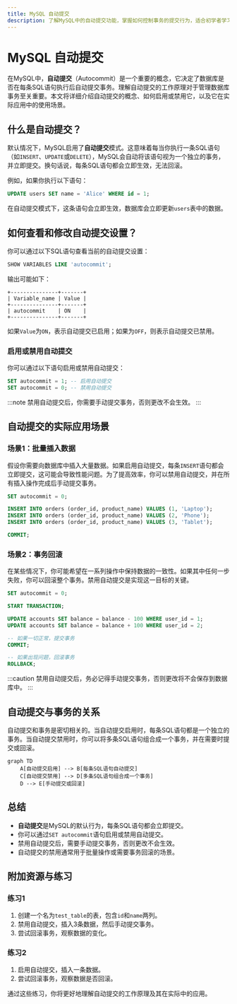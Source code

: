```yaml
---
title: MySQL 自动提交
description: 了解MySQL中的自动提交功能，掌握如何控制事务的提交行为，适合初学者学习。
---
```


# MySQL 自动提交

在MySQL中，**自动提交**（Autocommit）是一个重要的概念，它决定了数据库是否在每条SQL语句执行后自动提交事务。理解自动提交的工作原理对于管理数据库事务至关重要。本文将详细介绍自动提交的概念、如何启用或禁用它，以及它在实际应用中的使用场景。

## 什么是自动提交？

默认情况下，MySQL启用了**自动提交**模式。这意味着每当你执行一条SQL语句（如`INSERT`、`UPDATE`或`DELETE`），MySQL会自动将该语句视为一个独立的事务，并立即提交。换句话说，每条SQL语句都会立即生效，无法回滚。

例如，如果你执行以下语句：

```sql
UPDATE users SET name = 'Alice' WHERE id = 1;
```

在自动提交模式下，这条语句会立即生效，数据库会立即更新`users`表中的数据。

## 如何查看和修改自动提交设置？

你可以通过以下SQL语句查看当前的自动提交设置：

```sql
SHOW VARIABLES LIKE 'autocommit';
```

输出可能如下：

```
+---------------+-------+
| Variable_name | Value |
+---------------+-------+
| autocommit    | ON    |
+---------------+-------+
```

如果`Value`为`ON`，表示自动提交已启用；如果为`OFF`，则表示自动提交已禁用。

### 启用或禁用自动提交

你可以通过以下语句启用或禁用自动提交：

```sql
SET autocommit = 1; -- 启用自动提交
SET autocommit = 0; -- 禁用自动提交
```

:::note
禁用自动提交后，你需要手动提交事务，否则更改不会生效。
:::

## 自动提交的实际应用场景

### 场景1：批量插入数据

假设你需要向数据库中插入大量数据。如果启用自动提交，每条`INSERT`语句都会立即提交，这可能会导致性能问题。为了提高效率，你可以禁用自动提交，并在所有插入操作完成后手动提交事务。

```sql
SET autocommit = 0;

INSERT INTO orders (order_id, product_name) VALUES (1, 'Laptop');
INSERT INTO orders (order_id, product_name) VALUES (2, 'Phone');
INSERT INTO orders (order_id, product_name) VALUES (3, 'Tablet');

COMMIT;
```

### 场景2：事务回滚

在某些情况下，你可能希望在一系列操作中保持数据的一致性。如果其中任何一步失败，你可以回滚整个事务。禁用自动提交是实现这一目标的关键。

```sql
SET autocommit = 0;

START TRANSACTION;

UPDATE accounts SET balance = balance - 100 WHERE user_id = 1;
UPDATE accounts SET balance = balance + 100 WHERE user_id = 2;

-- 如果一切正常，提交事务
COMMIT;

-- 如果出现问题，回滚事务
ROLLBACK;
```

:::caution
禁用自动提交后，务必记得手动提交事务，否则更改将不会保存到数据库中。
:::

## 自动提交与事务的关系

自动提交和事务是密切相关的。当自动提交启用时，每条SQL语句都是一个独立的事务。当自动提交禁用时，你可以将多条SQL语句组合成一个事务，并在需要时提交或回滚。

```mermaid
graph TD
    A[自动提交启用] --> B[每条SQL语句自动提交]
    C[自动提交禁用] --> D[多条SQL语句组合成一个事务]
    D --> E[手动提交或回滚]
```

## 总结

- **自动提交**是MySQL的默认行为，每条SQL语句都会立即提交。
- 你可以通过`SET autocommit`语句启用或禁用自动提交。
- 禁用自动提交后，需要手动提交事务，否则更改不会生效。
- 自动提交的禁用通常用于批量操作或需要事务回滚的场景。

## 附加资源与练习

### 练习1
1. 创建一个名为`test_table`的表，包含`id`和`name`两列。
2. 禁用自动提交，插入3条数据，然后手动提交事务。
3. 尝试回滚事务，观察数据的变化。

### 练习2
1. 启用自动提交，插入一条数据。
2. 尝试回滚事务，观察数据是否回滚。

通过这些练习，你将更好地理解自动提交的工作原理及其在实际中的应用。